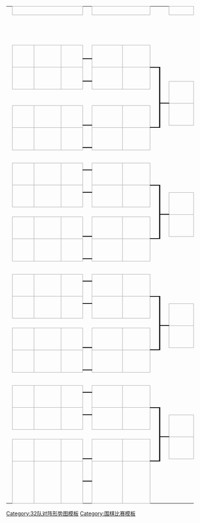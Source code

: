 {| class="bracket" cellpadding="0" cellspacing="0" style="font-size:small; margin:1em 2em 1em 1em;"
| height=5|
| align="center" colspan="3" style="border:1px solid #aaa;" bgcolor="#f2f2f2"| '''{{{RD1|-{zh-hans:第一轮; zh-hant:第一圈;}-}}}'''
| colspan="1"|
| align="center" colspan="2" style="border:1px solid #aaa;" bgcolor="#f2f2f2"| '''{{{RD2|-{zh-hans:第二轮; zh-hant:第二圈;}-}}}'''
| colspan="2"|
| align="center" colspan="2" style="border:1px solid #aaa;" bgcolor="#f2f2f2"| '''{{{RD3|-{zh-hans:四分之一决赛; zh-hant:半準決賽;}-}}}'''
| colspan="2"|
| align="center" colspan="2" style="border:1px solid #aaa;" bgcolor="#f2f2f2"| '''{{{RD4|-{zh-hans:半决赛; zh-hant:準決賽;}-}}}'''
| colspan="2"|
| align="center" colspan="2" style="border:1px solid #aaa;" bgcolor="#f2f2f2"| '''{{{RD5|決賽}}}'''
|-
| height=5|
| width=50|&nbsp;
| width=70|&nbsp;
| width=50|&nbsp;
| width=10|&nbsp;
| width=80|&nbsp;
| width=70|&nbsp;
| width=10|&nbsp;
| width=10|&nbsp;
| width=60|&nbsp;
| width=60|&nbsp;
| width=10|&nbsp;
| width=10|&nbsp;
| width=60|&nbsp;
| width=60|&nbsp;
| width=10|&nbsp;
| width=10|&nbsp;
| width=80|&nbsp;
| width=40|&nbsp;
|-
| height=5|
| colspan="3" rowspan="2"|{{{129|&nbsp;}}}
| rowspan="3" style="border-width:0 0 1px 0; border-style: solid;border-color:black;"|&nbsp;
| colspan="2" rowspan="2"|{{{1|&nbsp;}}}
| rowspan="4" style="border-width:0 0 1px 0; border-style: solid;border-color:black;"|&nbsp;
| rowspan="7" style="border-width:0 0 1px 0; border-style: solid;border-color:black;"|&nbsp;
| colspan="2" rowspan="3"|
| rowspan="7" style="border-width:0 0 1px 0; border-style: solid;border-color:black;"|&nbsp;
| rowspan="13" style="border-width:0 0 1px 0; border-style: solid;border-color:black;"|&nbsp;
| colspan="2" rowspan="9"|
| rowspan="13" style="border-width:0 0 1px 0; border-style: solid;border-color:black;"|&nbsp;
| rowspan="25" style="border-width:0 0 1px 0; border-style: solid;border-color:black;"|&nbsp;
| colspan="2" rowspan="21"|
|-
| height=5| 
|-
| height=5|
| rowspan="2" align="center" bgcolor="#f2f2f2" style="border:1px solid #aaa;"| '''{{{81|&nbsp;}}}'''
| rowspan="2" style="border:1px solid #aaa;" bgcolor="#f9f9f9"|{{{82|&nbsp;}}}
| rowspan="2" style="border:1px solid #aaa;" bgcolor="#f9f9f9"|{{{83|&nbsp;}}}
| rowspan="2" style="border:1px solid #aaa;" bgcolor="#f9f9f9"|&nbsp;{{{2|&nbsp;}}}
| rowspan="2" style="border:1px solid #aaa;" bgcolor="#f9f9f9"|&nbsp;{{{3|&nbsp;}}}
|-
| height=5|
| rowspan="2" style="border-width:2px 0px 2px 0px; border-style: solid;border-color:black;"|&nbsp;
| colspan="2" rowspan="2"|{{{41|&nbsp;}}}
|-
| height=5|
| rowspan="2" align="center" bgcolor="#f2f2f2" style="border:1px solid #aaa;"| '''{{{84|&nbsp;}}}'''
| rowspan="2" style="border:1px solid #aaa;" bgcolor="#f9f9f9"|{{{85|&nbsp;}}}
| rowspan="2" style="border:1px solid #aaa;" bgcolor="#f9f9f9"|{{{86|&nbsp;}}}
| rowspan="2" style="border:1px solid #aaa;" bgcolor="#f9f9f9"|&nbsp;{{{4|&nbsp;}}}
| rowspan="2" style="border:1px solid #aaa;" bgcolor="#f9f9f9"|&nbsp;{{{5|&nbsp;}}}
| rowspan="6" style="border-width:2px 3px 1px 0; border-style: solid;border-color:black;"|&nbsp;
|-
| height=5|
| rowspan="4" style="border-width:1px 0 1px 0; border-style: solid;border-color:black;"|&nbsp;
| rowspan="2" style="border:1px solid #aaa;" bgcolor="#f9f9f9"|&nbsp;{{{42|&nbsp;}}}
| rowspan="2" style="border:1px solid #aaa;" bgcolor="#f9f9f9"|&nbsp;{{{43|&nbsp;}}}
|-
| height=5|
| colspan="3" rowspan="2"|
| colspan="2" rowspan="2"|{{{6|&nbsp;}}}
|-
| height=5|
| rowspan="12" style="border-width:2px 0 1px 0; border-style: solid;border-color:black;"|&nbsp;
| rowspan="2" style="border:1px solid #aaa;" bgcolor="#f9f9f9"|&nbsp;{{{44|&nbsp;}}}
| rowspan="2" style="border:1px solid #aaa;" bgcolor="#f9f9f9"|&nbsp;{{{45|&nbsp;}}}
| rowspan="12" style="border-width:2px 3px 1px 0; border-style: solid;border-color:black;"|&nbsp;
|-
| height=5|
| rowspan="2" align="center" bgcolor="#f2f2f2" style="border:1px solid #aaa;"| '''{{{87|&nbsp;}}}'''
| rowspan="2" style="border:1px solid #aaa;" bgcolor="#f9f9f9"|{{{88|&nbsp;}}}
| rowspan="2" style="border:1px solid #aaa;" bgcolor="#f9f9f9"|{{{89|&nbsp;}}}
| rowspan="2" style="border:1px solid #aaa;" bgcolor="#f9f9f9"|&nbsp;{{{7|&nbsp;}}}
| rowspan="2" style="border:1px solid #aaa;" bgcolor="#f9f9f9"|&nbsp;{{{8|&nbsp;}}}
|-
| height=5|
| rowspan="2" style="border-width:2px 0 2px 0; border-style: solid;border-color:black;"|&nbsp;
| colspan="2" rowspan="6"|
| colspan="2" rowspan="2"|{{{61|&nbsp;}}}
|-
| height=5|
| rowspan="2" align="center" bgcolor="#f2f2f2" style="border:1px solid #aaa;"| '''{{{90|&nbsp;}}}'''
| rowspan="2" style="border:1px solid #aaa;" bgcolor="#f9f9f9"|{{{91|&nbsp;}}}
| rowspan="2" style="border:1px solid #aaa;" bgcolor="#f9f9f9"|{{{92|&nbsp;}}}
| rowspan="2" style="border:1px solid #aaa;" bgcolor="#f9f9f9"|&nbsp;{{{9|&nbsp;}}}
| rowspan="2" style="border:1px solid #aaa;" bgcolor="#f9f9f9"|&nbsp;{{{10|&nbsp;}}}
| rowspan="6" style="border-width:2px 0 1px 0; border-style: solid;border-color:black;"|&nbsp;
|-
| height=5|
| rowspan="4" style="border-width:1px 0 1px 0; border-style: solid;border-color:black;"|&nbsp;
| rowspan="2" style="border:1px solid #aaa;" bgcolor="#f9f9f9"|&nbsp;{{{62|&nbsp;}}}
| rowspan="2" style="border:1px solid #aaa;" bgcolor="#f9f9f9"|&nbsp;{{{63|&nbsp;}}}
|-
| height=5|
| colspan="3" rowspan="2"|
| colspan="2" rowspan="2"|{{{11|&nbsp;}}}
|-
| height=5|
| rowspan="24" style="border-width:2px 0 1px 0; border-style: solid;border-color:black;"|&nbsp;
| rowspan="2" style="border:1px solid #aaa;" bgcolor="#f9f9f9"|&nbsp;{{{64|&nbsp;}}}
| rowspan="2" style="border:1px solid #aaa;" bgcolor="#f9f9f9"|&nbsp;{{{65|&nbsp;}}}
| rowspan="24" style="border-width:2px 3px 1px 0; border-style: solid;border-color:black;"|&nbsp;
|-
| height=5|
| rowspan="2" align="center" bgcolor="#f2f2f2" style="border:1px solid #aaa;"| '''{{{93|&nbsp;}}}'''
| rowspan="2" style="border:1px solid #aaa;" bgcolor="#f9f9f9"|{{{94|&nbsp;}}}
| rowspan="2" style="border:1px solid #aaa;" bgcolor="#f9f9f9"|{{{95|&nbsp;}}}
| rowspan="2" style="border:1px solid #aaa;" bgcolor="#f9f9f9"|&nbsp;{{{12|&nbsp;}}}
| rowspan="2" style="border:1px solid #aaa;" bgcolor="#f9f9f9"|&nbsp;{{{13|&nbsp;}}}
|-
| height=5|
| rowspan="2" style="border-width:2px 0 2px 0; border-style: solid;border-color:black;"|&nbsp;
| colspan="2" rowspan="2"|{{{46|&nbsp;}}}
| colspan="2" rowspan="18"|
|-
| height=5|
| rowspan="2" align="center" bgcolor="#f2f2f2" style="border:1px solid #aaa;"| '''{{{96|&nbsp;}}}'''
| rowspan="2" style="border:1px solid #aaa;" bgcolor="#f9f9f9"|{{{97|&nbsp;}}}
| rowspan="2" style="border:1px solid #aaa;" bgcolor="#f9f9f9"|{{{98|&nbsp;}}}
| rowspan="2" style="border:1px solid #aaa;" bgcolor="#f9f9f9"|&nbsp;{{{14|&nbsp;}}}
| rowspan="2" style="border:1px solid #aaa;" bgcolor="#f9f9f9"|&nbsp;{{{15|&nbsp;}}}
| rowspan="6" style="border-width:2px 3px 1px 0; border-style: solid;border-color:black;"|&nbsp;
|-
| height=5|
| rowspan="4" style="border-width:1px 0 1px 0; border-style: solid;border-color:black;"|&nbsp;
| rowspan="2" style="border:1px solid #aaa;" bgcolor="#f9f9f9"|&nbsp;{{{47|&nbsp;}}}
| rowspan="2" style="border:1px solid #aaa;" bgcolor="#f9f9f9"|&nbsp;{{{48|&nbsp;}}}
|-
| height=5|
| colspan="3" rowspan="2"|
| colspan="2" rowspan="2"|{{{16|&nbsp;}}}
|-
| height=5|
| rowspan="12" style="border-width:2px 0 1px 0; border-style: solid;border-color:black;"|&nbsp;
| rowspan="2" style="border:1px solid #aaa;" bgcolor="#f9f9f9"|&nbsp;{{{49|&nbsp;}}}
| rowspan="2" style="border:1px solid #aaa;" bgcolor="#f9f9f9"|&nbsp;{{{50|&nbsp;}}}
| rowspan="12" style="border-width:2px 0 1px 0; border-style: solid;border-color:black;"|&nbsp;
|-
| height=5|
| rowspan="2" align="center" bgcolor="#f2f2f2" style="border:1px solid #aaa;"| '''{{{99|&nbsp;}}}'''
| rowspan="2" style="border:1px solid #aaa;" bgcolor="#f9f9f9"|{{{100|&nbsp;}}}
| rowspan="2" style="border:1px solid #aaa;" bgcolor="#f9f9f9"|{{{101|&nbsp;}}}
| rowspan="2" style="border:1px solid #aaa;" bgcolor="#f9f9f9"|&nbsp;{{{17|&nbsp;}}}
| rowspan="2" style="border:1px solid #aaa;" bgcolor="#f9f9f9"|&nbsp;{{{18|&nbsp;}}}
|-
| height=5|
| rowspan="2" style="border-width:2px 0 2px 0; border-style: solid;border-color:black;"|&nbsp;
| colspan="2" rowspan="6"|
| colspan="2" rowspan="2"|{{{71|&nbsp;}}}
|-
| height=5|
| rowspan="2" align="center" bgcolor="#f2f2f2" style="border:1px solid #aaa;"| '''{{{102|&nbsp;}}}'''
| rowspan="2" style="border:1px solid #aaa;" bgcolor="#f9f9f9"|{{{103|&nbsp;}}}
| rowspan="2" style="border:1px solid #aaa;" bgcolor="#f9f9f9"|{{{104|&nbsp;}}}
| rowspan="2" style="border:1px solid #aaa;" bgcolor="#f9f9f9"|&nbsp;{{{19|&nbsp;}}}
| rowspan="2" style="border:1px solid #aaa;" bgcolor="#f9f9f9"|&nbsp;{{{20|&nbsp;}}}
| rowspan="6" style="border-width:2px 0 1px 0; border-style: solid;border-color:black;"|&nbsp;
|-
| height=5|
| rowspan="4" style="border-width:1px 0 1px 0; border-style: solid;border-color:black;"|&nbsp;
| rowspan="2" style="border:1px solid #aaa;" bgcolor="#f9f9f9"|&nbsp;{{{72|&nbsp;}}}
| rowspan="2" style="border:1px solid #aaa;" bgcolor="#f9f9f9"|&nbsp;{{{73|&nbsp;}}}
|-
| height=5|
| colspan="3" rowspan="2"|
| colspan="2" rowspan="2"|{{{21|&nbsp;}}}
|-
| height=5|
| rowspan="23" style="border-width:2px 0 0 0; border-style: solid;border-color:black;"|&nbsp;
| rowspan="2" style="border:1px solid #aaa;" bgcolor="#f9f9f9"|&nbsp;{{{74|&nbsp;}}}
| rowspan="2" style="border:1px solid #aaa;" bgcolor="#f9f9f9"|&nbsp;{{{75|&nbsp;}}}
|-
| height=5|
| rowspan="2" align="center" bgcolor="#f2f2f2" style="border:1px solid #aaa;"| '''{{{105|&nbsp;}}}'''
| rowspan="2" style="border:1px solid #aaa;" bgcolor="#f9f9f9"|{{{106|&nbsp;}}}
| rowspan="2" style="border:1px solid #aaa;" bgcolor="#f9f9f9"|{{{107|&nbsp;}}}
| rowspan="2" style="border:1px solid #aaa;" bgcolor="#f9f9f9"|&nbsp;{{{22|&nbsp;}}}
| rowspan="2" style="border:1px solid #aaa;" bgcolor="#f9f9f9"|&nbsp;{{{23|&nbsp;}}}
|-
| height=5|
| rowspan="2" style="border-width:2px 0 2px 0; border-style: solid;border-color:black;"|&nbsp;
| colspan="2" rowspan="2"|{{{51|&nbsp;}}}
| colspan="2" rowspan="10"|
|-
| height=5|
| rowspan="2" align="center" bgcolor="#f2f2f2" style="border:1px solid #aaa;"| '''{{{108|&nbsp;}}}'''
| rowspan="2" style="border:1px solid #aaa;" bgcolor="#f9f9f9"|{{{109|&nbsp;}}}
| rowspan="2" style="border:1px solid #aaa;" bgcolor="#f9f9f9"|{{{110|&nbsp;}}}
| rowspan="2" style="border:1px solid #aaa;" bgcolor="#f9f9f9"|&nbsp;{{{24|&nbsp;}}}
| rowspan="2" style="border:1px solid #aaa;" bgcolor="#f9f9f9"|&nbsp;{{{25|&nbsp;}}}
| rowspan="6" style="border-width:2px 3px 1px 0; border-style: solid;border-color:black;"|&nbsp;
|-
| height=5|
| rowspan="4" style="border-width:1px 0 1px 0; border-style: solid;border-color:black;"|&nbsp;
| rowspan="2" style="border:1px solid #aaa;" bgcolor="#f9f9f9"|&nbsp;{{{52|&nbsp;}}}
| rowspan="2" style="border:1px solid #aaa;" bgcolor="#f9f9f9"|&nbsp;{{{53|&nbsp;}}}
|-
| height=5|
| colspan="3" rowspan="2"|
| colspan="2" rowspan="2"|{{{26|&nbsp;}}}
|-
| height=5|
| rowspan="12" style="border-width:2px 0 1px 0; border-style: solid;border-color:black;"|&nbsp;
| rowspan="2" style="border:1px solid #aaa;" bgcolor="#f9f9f9"|&nbsp;{{{54|&nbsp;}}}
| rowspan="2" style="border:1px solid #aaa;" bgcolor="#f9f9f9"|&nbsp;{{{55|&nbsp;}}}
| rowspan="12" style="border-width:2px 3px 1px 0; border-style: solid;border-color:black;"|&nbsp;
|-
| height=5|
| rowspan="2" align="center" bgcolor="#f2f2f2" style="border:1px solid #aaa;"| '''{{{111|&nbsp;}}}'''
| rowspan="2" style="border:1px solid #aaa;" bgcolor="#f9f9f9"|{{{112|&nbsp;}}}
| rowspan="2" style="border:1px solid #aaa;" bgcolor="#f9f9f9"|{{{113|&nbsp;}}}
| rowspan="2" style="border:1px solid #aaa;" bgcolor="#f9f9f9"|&nbsp;{{{27|&nbsp;}}}
| rowspan="2" style="border:1px solid #aaa;" bgcolor="#f9f9f9"|&nbsp;{{{28|&nbsp;}}}
|-
| height=5|
| rowspan="2" style="border-width:2px 0 2px 0; border-style: solid;border-color:black;"|&nbsp;
| colspan="2" rowspan="6"|
| colspan="2" rowspan="2"|{{{66|&nbsp;}}}
|-
| height=5|
| rowspan="2" align="center" bgcolor="#f2f2f2" style="border:1px solid #aaa;"| '''{{{114|&nbsp;}}}'''
| rowspan="2" style="border:1px solid #aaa;" bgcolor="#f9f9f9"|{{{115|&nbsp;}}}
| rowspan="2" style="border:1px solid #aaa;" bgcolor="#f9f9f9"|{{{116|&nbsp;}}}
| rowspan="2" style="border:1px solid #aaa;" bgcolor="#f9f9f9"|&nbsp;{{{29|&nbsp;}}}
| rowspan="2" style="border:1px solid #aaa;" bgcolor="#f9f9f9"|&nbsp;{{{30|&nbsp;}}}
| rowspan="6" style="border-width:2px 0 1px 0; border-style: solid;border-color:black;"|&nbsp;
|-
| height=5|
| rowspan="4" style="border-width:1px 0 1px 0; border-style: solid;border-color:black;"|&nbsp;
| rowspan="2" style="border:1px solid #aaa;" bgcolor="#f9f9f9"|&nbsp;{{{67|&nbsp;}}}
| rowspan="2" style="border:1px solid #aaa;" bgcolor="#f9f9f9"|&nbsp;{{{68|&nbsp;}}}
|-
| height=5|
| colspan="3" rowspan="2"|
| colspan="2" rowspan="2"|{{{31|&nbsp;}}}
|-
| height=5|
| rowspan="11" style="border-width:2px 0 0 0; border-style: solid;border-color:black;"|&nbsp;
| rowspan="2" style="border:1px solid #aaa;" bgcolor="#f9f9f9"|&nbsp;{{{69|&nbsp;}}}
| rowspan="2" style="border:1px solid #aaa;" bgcolor="#f9f9f9"|&nbsp;{{{70|&nbsp;}}}
| rowspan="11" style="border-width:2px 0 0 0; border-style: solid;border-color:black;"|&nbsp;
| colspan="2" rowspan="2" align="center" style="border:1px solid #aaa;" bgcolor="#f2f2f2"| '''{{{RD6|季軍戰}}}'''
|-
| height=5|
| rowspan="2" align="center" bgcolor="#f2f2f2" style="border:1px solid #aaa;"| '''{{{117|&nbsp;}}}'''
| rowspan="2" style="border:1px solid #aaa;" bgcolor="#f9f9f9"|{{{118|&nbsp;}}}
| rowspan="2" style="border:1px solid #aaa;" bgcolor="#f9f9f9"|{{{119|&nbsp;}}}
| rowspan="2" style="border:1px solid #aaa;" bgcolor="#f9f9f9"|&nbsp;{{{32|&nbsp;}}}
| rowspan="2" style="border:1px solid #aaa;" bgcolor="#f9f9f9"|&nbsp;{{{33|&nbsp;}}}
|-
| height=5|
| rowspan="2" style="border-width:2px 0 2px 0; border-style: solid;border-color:black;"|&nbsp;
| colspan="2" rowspan="2"|{{{56|&nbsp;}}}
| colspan="2" rowspan="9"|
| colspan="2" rowspan="2"|{{{76|&nbsp;}}}
|-
| height=5|
| rowspan="2" align="center" bgcolor="#f2f2f2" style="border:1px solid #aaa;"| '''{{{120|&nbsp;}}}'''
| rowspan="2" style="border:1px solid #aaa;" bgcolor="#f9f9f9"|{{{121|&nbsp;}}}
| rowspan="2" style="border:1px solid #aaa;" bgcolor="#f9f9f9"|{{{122|&nbsp;}}}
| rowspan="2" style="border:1px solid #aaa;" bgcolor="#f9f9f9"|&nbsp;{{{34|&nbsp;}}}
| rowspan="2" style="border:1px solid #aaa;" bgcolor="#f9f9f9"|&nbsp;{{{35|&nbsp;}}}
| rowspan="6" style="border-width:2px 3px 1px 0; border-style: solid;border-color:black;"|&nbsp;
|-
| height=5|
| rowspan="4" style="border-width:1px 0 1px 0; border-style: solid;border-color:black;"|&nbsp;
| rowspan="2" style="border:1px solid #aaa;" bgcolor="#f9f9f9"|&nbsp;{{{57|&nbsp;}}}
| rowspan="2" style="border:1px solid #aaa;" bgcolor="#f9f9f9"|&nbsp;{{{58|&nbsp;}}}
| rowspan="2" style="border:1px solid #aaa;" bgcolor="#f9f9f9"|&nbsp;{{{77|&nbsp;}}}
| rowspan="2" style="border:1px solid #aaa;" bgcolor="#f9f9f9"|&nbsp;{{{78|&nbsp;}}}
|-
| height=5|
| colspan="3" rowspan="2"|
| colspan="2" rowspan="2"|{{{36|&nbsp;}}}
|-
| height=5|
| rowspan="5" style="border-width:2px 0 0 0; border-style: solid;border-color:black;"|&nbsp;
| rowspan="2" style="border:1px solid #aaa;" bgcolor="#f9f9f9"|&nbsp;{{{59|&nbsp;}}}
| rowspan="2" style="border:1px solid #aaa;" bgcolor="#f9f9f9"|&nbsp;{{{60|&nbsp;}}}
| rowspan="5" style="border-width:2px 0 0 0; border-style: solid;border-color:black;"|&nbsp;
| rowspan="2" style="border:1px solid #aaa;" bgcolor="#f9f9f9"|&nbsp;{{{79|&nbsp;}}}
| rowspan="2" style="border:1px solid #aaa;" bgcolor="#f9f9f9"|&nbsp;{{{80|&nbsp;}}}
|-
| height=5|
| rowspan="2" align="center" bgcolor="#f2f2f2" style="border:1px solid #aaa;"| '''{{{123|&nbsp;}}}'''
| rowspan="2" style="border:1px solid #aaa;" bgcolor="#f9f9f9"|{{{124|&nbsp;}}}
| rowspan="2" style="border:1px solid #aaa;" bgcolor="#f9f9f9"|{{{125|&nbsp;}}}
| rowspan="2" style="border:1px solid #aaa;" bgcolor="#f9f9f9"|&nbsp;{{{37|&nbsp;}}}
| rowspan="2" style="border:1px solid #aaa;" bgcolor="#f9f9f9"|&nbsp;{{{38|&nbsp;}}}
|-
| height=5|
| rowspan="2" style="border-width:2px 0 2px 0; border-style: solid;border-color:black;"|&nbsp;
| colspan="2" rowspan="3"|
| colspan="2" rowspan="3"|
|-
| height=5|
| rowspan="2" align="center" bgcolor="#f2f2f2" style="border:1px solid #aaa;"| '''{{{126|&nbsp;}}}'''
| rowspan="2" style="border:1px solid #aaa;" bgcolor="#f9f9f9"|{{{127|&nbsp;}}}
| rowspan="2" style="border:1px solid #aaa;" bgcolor="#f9f9f9"|{{{128|&nbsp;}}}
| rowspan="2" style="border:1px solid #aaa;" bgcolor="#f9f9f9"|&nbsp;{{{39|&nbsp;}}}
| rowspan="2" style="border:1px solid #aaa;" bgcolor="#f9f9f9"|&nbsp;{{{40|&nbsp;}}}
| rowspan="2" style="border-width:2px 0 0 0; border-style: solid;border-color:black;"|&nbsp;
|-
| height=5|
| style="border-width:1px 0 0 0; border-style: solid;border-color:black;"|&nbsp;
|}<noinclude>
{{Documentation}}
[[Category:32队对阵形势图模板]]
[[Category:围棋比赛模板]]
</noinclude>